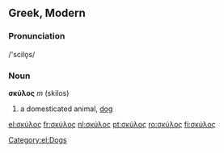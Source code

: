 ==Greek, Modern==
===Pronunciation===
/'scilo̞s/

===Noun===
'''σκύλος''' ''m'' (skilos)
# a domesticated animal, [[dog]]

[[Category:el:Dogs]]

[[el:σκύλος]]
[[fr:σκύλος]]
[[nl:σκύλος]]
[[pt:σκύλος]]
[[ro:σκύλος]]
[[fi:σκύλος]]